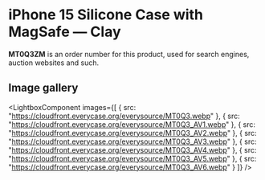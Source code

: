 
# iPhone 15 Silicone Case with MagSafe — Clay

<Callout type='info' emoji='👉🏻'>**MT0Q3ZM** is an order number for this product, used for search engines, auction websites and such.</Callout>

## Image gallery

<LightboxComponent
    images={[
      {
        src: "https://cloudfront.everycase.org/everysource/MT0Q3.webp"
      },
      {
        src: "https://cloudfront.everycase.org/everysource/MT0Q3_AV1.webp"
      },
      {
        src: "https://cloudfront.everycase.org/everysource/MT0Q3_AV2.webp"
      },
      {
        src: "https://cloudfront.everycase.org/everysource/MT0Q3_AV3.webp"
      },
      {
        src: "https://cloudfront.everycase.org/everysource/MT0Q3_AV4.webp"
      },
      {
        src: "https://cloudfront.everycase.org/everysource/MT0Q3_AV5.webp"
      },
      {
        src: "https://cloudfront.everycase.org/everysource/MT0Q3_AV6.webp"
      }
    ]}
  />
